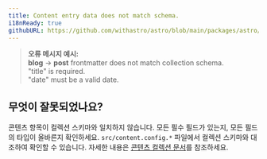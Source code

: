```yaml
---
title: Content entry data does not match schema.
i18nReady: true
githubURL: https://github.com/withastro/astro/blob/main/packages/astro/src/core/errors/errors-data.ts
---
```


> **오류 메시지 예시:**<br/>
**blog** → **post** frontmatter does not match collection schema.<br/>
"title" is required.<br/>
"date" must be a valid date.

## 무엇이 잘못되었나요?
콘텐츠 항목이 컬렉션 스키마와 일치하지 않습니다.
모든 필수 필드가 있는지, 모든 필드의 타입이 올바른지 확인하세요.
`src/content.config.*` 파일에서 컬렉션 스키마와 대조하여 확인할 수 있습니다.
자세한 내용은 [콘텐츠 컬렉션 문서](/ko/guides/content-collections/)를 참조하세요.
